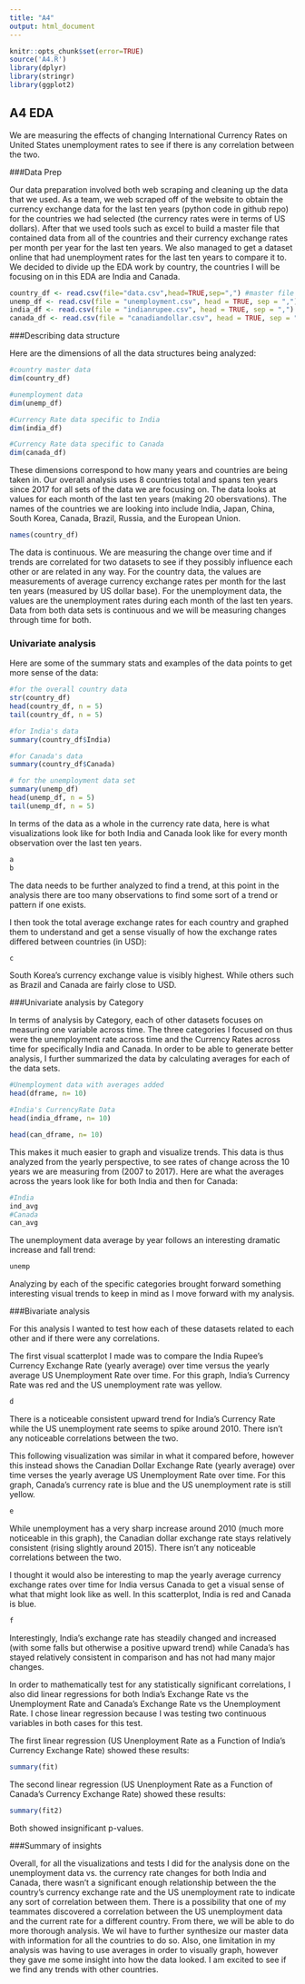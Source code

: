 ```yaml
---
title: "A4"
output: html_document
---
```


```r
knitr::opts_chunk$set(error=TRUE)
source('A4.R')
library(dplyr)
library(stringr)
library(ggplot2)
```

## A4 EDA

We are measuring the effects of changing International Currency Rates on United States unemployment rates to see if there is any correlation between the two.

###Data Prep

Our data preparation involved both web scraping and cleaning up the data that we used. As a team, we web scraped off of the website to obtain the currency exchange data for the last ten years (python code in github repo) for the countries we had selected (the currency rates were in terms of US dollars). After that we used tools such as excel to build a master file that contained data from all of the countries and their currency exchange rates per month per year for the last ten years. We also managed to get a dataset online that had unemployment rates for the last ten years to compare it to. We decided to divide up the EDA work by country, the countries I will be focusing on in this EDA are India and Canada. 

```r
country_df <- read.csv(file="data.csv",head=TRUE,sep=",") #master file for all countries
unemp_df <- read.csv(file = "unemployment.csv", head = TRUE, sep = ",") # US Unemployment rate data
india_df <- read.csv(file = "indianrupee.csv", head = TRUE, sep = ",")
canada_df <- read.csv(file = "canadiandollar.csv", head = TRUE, sep = ",")
```
###Describing data structure

Here are the dimensions of all the data structures being analyzed:
```r
#country master data
dim(country_df)

#unemployment data
dim(unemp_df)

#Currency Rate data specific to India
dim(india_df)

#Currency Rate data specific to Canada
dim(canada_df)
```
These dimensions correspond to how many years and countries are being taken in. Our overall analysis uses 8 countries total and spans ten years since 2017 for all sets of the data we are focusing on. The data looks at values for each month of the last ten years (making 20 obersvations). 
The names of the countries we are looking into include India, Japan, China, South Korea, Canada, Brazil, Russia, and the European Union.
```r
names(country_df)
```
The data is continuous. We are measuring the change over time and if trends are correlated for two datasets to see if they possibly influence each other or are related in any way. For the country data, the values are measurements of average currency exchange rates per month for the last ten years (measured by US dollar base). For the unemployment data, the values are the unemployment rates during each month of the last ten years. Data from both data sets is continuous and we will be measuring changes through time for both.

### Univariate analysis
Here are some of the summary stats and examples of the data points to get more sense of the data:
```r
#for the overall country data
str(country_df)
head(country_df, n = 5)
tail(country_df, n = 5)

#for India's data 
summary(country_df$India)

#for Canada's data
summary(country_df$Canada)

# for the unemployment data set
summary(unemp_df)
head(unemp_df, n = 5)
tail(unemp_df, n = 5)
```

In terms of the data as a whole in the currency rate data, here is what visualizations look like for both India and Canada look like for every month observation over the last ten years.
```r
a 
b 
```

The data needs to be further analyzed to find a trend, at this point in the analysis there are too many observations to find some sort of a trend or pattern if one exists. 

I then took the total average exchange rates for each country and graphed them to understand and get a sense visually of how the exchange rates differed between countries (in USD):

```r
c
```
South Korea's currency exchange value is visibly highest. While others such as Brazil and Canada are fairly close to USD.

###Univariate analysis by Category

In terms of analysis by Category, each of other datasets focuses on measuring one variable across time. The three categories I focused on thus were the unemployment rate across time and the Currency Rates across time for specifically India and Canada. In order to be able to generate better analysis, I further summarized the data by calculating averages for each of the data sets. 

```r
#Unemployment data with averages added
head(dframe, n= 10)

#India's CurrencyRate Data
head(india_dframe, n= 10)

head(can_dframe, n= 10)
```
This makes it much easier to graph and visualize trends. This data is thus analyzed from the yearly perspective, to see rates of change across the 10 years we are measuring from (2007 to 2017). Here are what the averages across the years look like for both India and then for Canada:

```r
#India
ind_avg
#Canada
can_avg
```
The unemployment data average by year follows an interesting dramatic increase and fall trend:

```r
unemp
```

Analyzing by each of the specific categories brought forward something interesting visual trends to keep in mind as I move forward with my analysis.

###Bivariate analysis

For this analysis I wanted to test how each of these datasets related to each other and if there were any correlations.

The first visual scatterplot I made was to compare the India Rupee's Currency Exchange Rate (yearly average) over time versus the yearly average US Unemployment Rate over time. For this graph, India's Currency Rate was red and the US unemployment rate was yellow.

```r
d
```
There is a noticeable consistent upward trend for India's Currency Rate while the US unemployment rate seems to spike around 2010. There isn't any noticeable correlations between the two.

This following visualization was similar in what it compared before, however this instead shows the Canadian Dollar Exchange Rate (yearly average) over time verses the yearly average US Unemployment Rate over time. For this graph, Canada's currency rate is blue and the US unemployment rate is still yellow.

```r
e
```
While unemployment has a very sharp increase around 2010 (much more noticeable in this graph), the Canadian dollar exchange rate stays relatively consistent (rising slightly around 2015). There isn't any noticeable correlations between the two.


I thought it would also be interesting to map the yearly average currency exchange rates over time for India versus Canada to get a visual sense of what that might look like as well. In this scatterplot, India is red and Canada is blue.

```r
f
```

Interestingly, India's exchange rate has steadily changed and increased (with some falls but otherwise a positive upward trend) while Canada's has stayed relatively consistent in comparison and has not had many major changes.

In order to mathematically test for any statistically significant correlations, I also did linear regressions for both India's Exchange Rate vs the Unemployment Rate and Canada's Exchange Rate vs the Unemployment Rate. I chose linear regression because I was testing two continuous variables in both cases for this test.

The first linear regression (US Unenployment Rate as a Function of India's Currency Exchange Rate) showed these results:
```r
summary(fit)
```
The second linear regression (US Unenployment Rate as a Function of Canada's Currency Exchange Rate) showed these results:
```r
summary(fit2)
```
Both showed insignificant p-values.

###Summary of insights

Overall, for all the visualizations and tests I did for the analysis done on the unemployment data vs. the currency rate changes for both India and Canada, there wasn't a significant enough relationship between the the country's currency exchange rate and the US unemployment rate to indicate any sort of correlation between them. There is a possibility that one of my teammates discovered a correlation between the US unemployment data and the current rate for a different country. From there, we will be able to do more thorough analysis. We wil have to further synthesize our master data with information for all the countries to do so. Also, one limitation in my analysis was having to use averages in order to visually graph, however they gave me some insight into how the data looked. I am excited to see if we find any trends with other countries.
